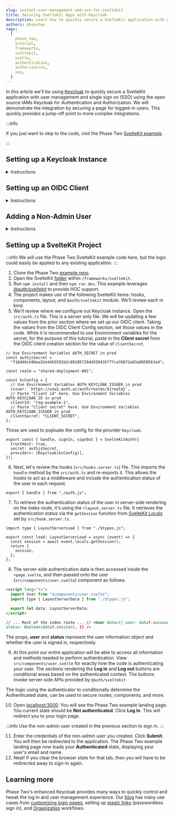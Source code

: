 ```yaml
---
slug: instant-user-management-and-sso-for-sveltekit
title: Securing SvelteKit Apps with Keycloak
description: Learn how to quickly secure a SvelteKit application with user management and SSO using the open source IAMs Keycloak for Authentication and Authorization
authors: phasetwo
tags:
  [
    phase_two,
    tutorial,
    frameworks,
    sveltekit,
    svelte,
    authentication,
    authorization,
    sso,
  ]
---
```



In this article we'll be using [Keycloak](https://www.keycloak.org/) to quickly secure a SvelteKit application with user management and single sign on (SSO) using the open source IAMs Keycloak for Authentication and Authorization. We will demonstrate the integration by securing a page for logged-in users. This quickly provides a jump-off point to more complex integrations.

<!--truncate-->

:::info

If you just want to skip to the code, visit the Phase Two [SvelteKit example](https://github.com/p2-inc/examples/tree/main/frameworks/sveltekit).

:::

## Setting up a Keycloak Instance

<details>
  <summary>Instructions</summary>
  <PhaseTwoStarterInstructions />
</details>

## Setting up an OIDC Client

<details>
  <summary>Instructions</summary>
  <OIDC />
</details>

## Adding a Non-Admin User

<details>
  <summary>Instructions</summary>
  <NonAdminUser />
</details>

## Setting up a SvelteKit Project

:::info
We will use the Phase Two SvelteKit example code here, but the logic could easily be applied to any existing application.
:::

1. Clone the Phase Two [example repo](https://github.com/p2-inc/examples/).
2. Open the SvelteKit [folder](https://github.com/p2-inc/examples/tree/main/frameworks/sveltekit) within `/frameworks/sveltekit`.
3. Run `npm install` and then `npm run dev`. This example leverages [@auth/sveltekit](https://github.com/nextauthjs/next-auth) to provide HOC support.
4. The project makes use of the following SvelteKit items: hooks, components, layout, and `@auth/sveltekit` module. We'll review each in kind.
5. We'll review where we configure out Keycloak instance. Open the `src/auth.ts` file. This is a server only file. We will be updating a few values from the prior section where we set up our OIDC client. Taking the values from the OIDC Client Config section, set those values in the code. While it is recommended to use Environment variables for the secret, for the purpose of this tutorial, paste in the **Client secret** from the OIDC client creation section for the value of `clientSecret`.

```tsx
// Use Environment Variables AUTH_SECRET in prod
const authjsSecret =
  "f18d48ce9bea32e44b5591b2c89185729d4559435f77ca76872a83a0850563a4";

const realm = "shared-deployment-001";

const kcConfig = {
  // Use Environment Variables AUTH_KEYCLOAK_ISSUER in prod
  issuer: `https://usw2.auth.ac/auth/realms/${realm}`,
  // Paste "Client id" here. Use Environment Variables AUTH_KEYCLOAK_ID in prod
  clientId: "reg-example-1",
  // Paste "Client secret" here. Use Environment Variables AUTH_KEYCLOAK_ISSUER in prod
  clientSecret: "CLIENT_SECRET",
};
```

Those are used to popluate the config for the provider `Keycloak`:

```tsx
export const { handle, signIn, signOut } = SvelteKitAuth({
  trustHost: true,
  secret: authjsSecret,
  providers: [Keycloak(kcConfig)],
});
```

6. Next, let's review the hooks (`src/hooks.server.ts`) file. This imports the `handle` method by the `src/auth.ts` and re-exports it. This allows the hooks to act as a middleware and include the authentication status of the user in each request.

```tsx
export { handle } from "./auth.js";
```

7. To retrieve the authentication status of the user in server-side rendering on the index route, it's using the `+layout.server.ts` file. It retrieves the authentication status via the `getSession` function from [SvelteKit Locals](https://kit.svelte.dev/docs/types#app-locals) set by `src/hook.server.ts`.

```tsx
import type { LayoutServerLoad } from "./$types.js";

export const load: LayoutServerLoad = async (event) => {
  const session = await event.locals.getSession();
  return {
    session,
  };
};
```

8. The server-side authentication data is then accessed inside the `+page.svelte`, and then passed onto the user (`src/components/user.svelte`) component as follows:

```html
<script lang="ts">
  import User from "$components/user.svelte";
  import type { LayoutServerData } from "./$types.js";

  export let data: LayoutServerData;
</script>

// ... Rest of the index route ... // <User data={{ user: data?.session?.user,
status: Boolean(data?.session), }} />
```

The props, **user** and **status** represent the user information object and whether the user is signed in, respectively.

9. At this point our entire application will be able to access all information and methods needed to perform authentication. View `src/components/user.svelte` for exactly how the code is authenticating your user. The sections rendering the **Log in** and **Log out** buttons are conditional areas based on the authenticated context. The buttons invoke server-side APIs provided by `@auth/sveltekit`.

The logic using the authenticator to conditionally determine the Authenticated state, can be used to secure routes, components, and more.

10. Open [localhost:3000](http://localhost:3000). You will see the Phase Two example landing page. You current state should be **Not authenticated**. Click **Log In**. This will redirect you to your login page.

:::info
Use the non-admin user created in the previous section to sign in.
:::

11. Enter the credentials of the non-admin user you created. Click **Submit**. You will then be redirected to the application. The Phase Two example landing page now loads your **Authenticated** state, displaying your user's email and name.
12. Neat! If you clear the browser state for that tab, then you will have to be redirected away to sign-in again.

## Learning more

Phase Two's enhanced Keycloak provides many ways to quickly control and tweak the log in and user management experience. Our [blog](https://phasetwo.io/blog) has many use cases from [customizing login pages](https://phasetwo.io/blog/customizing-login-pages), setting up [magic links](https://phasetwo.io/blog/set-up-magic-links) (passwordless sign in), and [Organization](https://phasetwo.io/product/organizations) workflows.
